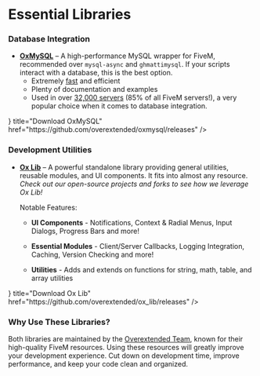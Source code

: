 
# Essential Libraries

### Database Integration

- **[OxMySQL](https://overextended.dev/oxmysql)** – A high-performance MySQL wrapper for FiveM, recommended over `mysql-async` and `ghmattimysql`. If your scripts interact with a database, this is the best option.
  - Extremely [fast](https://overextended.dev/oxmysql/benchmark) and efficient
  - Plenty of documentation and examples
  - Used in over [32,000 servers](https://5metrics.dev/resource/oxmysql) (85% of all FiveM servers!), a very popular choice when it comes to database integration.

<Cards>
  <Cards.Card
    icon={<Database />}
    title="Download OxMySQL"
    href="https://github.com/overextended/oxmysql/releases"
  />
</Cards>

### Development Utilities

- **[Ox Lib](https://overextended.dev/ox_lib)** – A powerful standalone library providing general utilities, reusable modules, and UI components. It fits into almost any resource. _Check out our open-source projects and forks to see how we leverage Ox Lib!_

  Notable Features:

  - **UI Components** - Notifications, Context & Radial Menus, Input Dialogs, Progress Bars and more!

  - **Essential Modules** - Client/Server Callbacks, Logging Integration, Caching, Version Checking and more!

  - **Utilities** - Adds and extends on functions for string, math, table, and array utilities

<Cards>
  <Cards.Card
    icon={<Code />}
    title="Download Ox Lib"
    href="https://github.com/overextended/ox_lib/releases"
  />
</Cards>

### Why Use These Libraries?

Both libraries are maintained by the [Overextended Team](https://overextended.dev/), known for their high-quality FiveM resources. Using these resources will greatly improve your development experience.
Cut down on development time, improve performance, and keep your code clean and organized.
